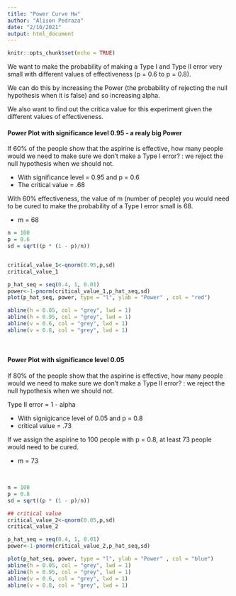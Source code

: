 ```yaml
---
title: "Power Curve Hw"
author: "Alison Pedraza"
date: "2/10/2021"
output: html_document
---
```


```r
knitr::opts_chunk$set(echo = TRUE)
```


We want to make the probability of making a Type I and Type II error very small with different values of effectiveness (p = 0.6 to  p = 0.8).

We can do this by increasing the Power (the probability of rejecting the null hypothesis when it is false) and so increasing alpha.

We also want to find out the critica value for this experiment given the different values of effectiveness. 


#### Power Plot with significance level 0.95 - a realy big Power

If 60% of the people show that the aspirine is effective, how many people would we need to make sure we don't make a Type I error? : we reject the null hypothesis when we should not.


  - With significance level = 0.95 and p = 0.6
  - The critical value = .68 

With 60% effectiveness, the value of m (number of people) you would need to be cured to make the probability of a Type I error small is 68.

  - m = 68


```r

n = 100
p = 0.6
sd = sqrt((p * (1 - p)/n))


critical_value_1<-qnorm(0.95,p,sd)
critical_value_1

p_hat_seq = seq(0.4, 1, 0.01)
power<-1-pnorm(critical_value_1,p_hat_seq,sd)
plot(p_hat_seq, power, type = "l", ylab = "Power" , col = "red")

abline(h = 0.05, col = "grey", lwd = 1)
abline(h = 0.95, col = "grey", lwd = 1)
abline(v = 0.6, col = "grey", lwd = 1)
abline(v = 0.8, col = "grey", lwd = 1)

```


<br>

#### Power Plot with significance level 0.05

If 80% of the people show that the aspirine is effective, how many people would we need to make sure we don't make a Type II error? : we reject the null hypothesis when we should not.

Type II error = 1 - alpha 

  - With signigicance level of 0.05 and p = 0.8
  - critical value = .73
  
If we assign the aspirine to 100 people with p = 0.8, at least 73 people would need to be cured.

  - m = 73
  
  <br>
  
```r

n = 100
p = 0.8
sd = sqrt((p * (1 - p)/n))

## critical value
critical_value_2<-qnorm(0.05,p,sd)
critical_value_2

p_hat_seq = seq(0.4, 1, 0.01)
power<-1-pnorm(critical_value_2,p_hat_seq,sd)

plot(p_hat_seq, power, type = "l", ylab = "Power" , col = "blue")
abline(h = 0.05, col = "grey", lwd = 1)
abline(h = 0.95, col = "grey", lwd = 1)
abline(v = 0.6, col = "grey", lwd = 1)
abline(v = 0.8, col = "grey", lwd = 1)

```


